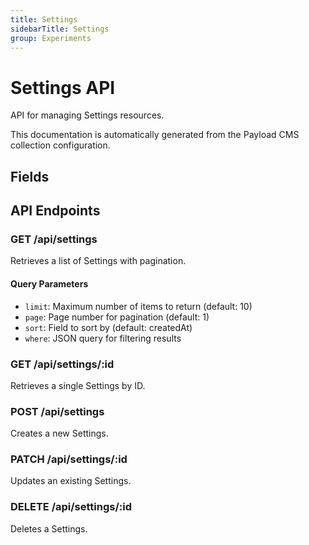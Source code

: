 ```yaml
---
title: Settings
sidebarTitle: Settings
group: Experiments
---
```



# Settings API

API for managing Settings resources.

<Callout type="info">
  This documentation is automatically generated from the Payload CMS collection configuration.
</Callout>


## Fields

<TSDoc code="interface Settings {
  name?: string;
  settings?: Record<string, any>;
}" />




## API Endpoints

### GET /api/settings
Retrieves a list of Settings with pagination.

#### Query Parameters
- `limit`: Maximum number of items to return (default: 10)
- `page`: Page number for pagination (default: 1)
- `sort`: Field to sort by (default: createdAt)
- `where`: JSON query for filtering results

### GET /api/settings/:id
Retrieves a single Settings by ID.

### POST /api/settings
Creates a new Settings.

### PATCH /api/settings/:id
Updates an existing Settings.

### DELETE /api/settings/:id
Deletes a Settings.

